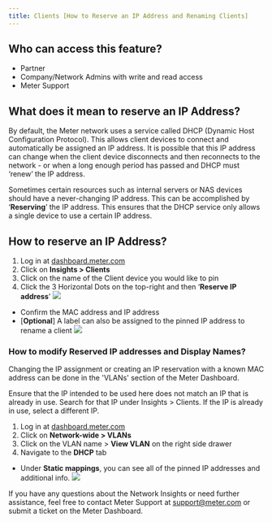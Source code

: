```yaml
---
title: Clients [How to Reserve an IP Address and Renaming Clients]
---
```


## Who can access this feature?

- Partner
- Company/Network Admins with write and read access
- Meter Support

## What does it mean to reserve an IP Address?

By default, the Meter network uses a service called DHCP (Dynamic Host Configuration Protocol). This allows client devices to connect and automatically be assigned an IP address. It is possible that this IP address can change when the client device disconnects and then reconnects to the network - or when a long enough period has passed and DHCP must ‘renew’ the IP address.

Sometimes certain resources such as internal servers or NAS devices should have a never-changing IP address. This can be accomplished by ‘<strong>Reserving</strong>’ the IP address. This ensures that the DHCP service only allows a single device to use a certain IP address.

## How to reserve an IP Address?

1. Log in at [dashboard.meter.com](https://dashboard.meter.com)
2. Click on <strong>Insights > Clients</strong>
3. Click on the name of the Client device you would like to pin
4. Click the 3 Horizontal Dots on the top-right and then ‘<strong>Reserve IP address</strong>’
    <Frame>
      <img src="https://support.meter.com/hc/article_attachments/31273824148109"/>
    </Frame>
  - Confirm the MAC address and IP address
  - [<strong>Optional</strong>] A label can also be assigned to the pinned IP address to rename a client
    <Frame>
      <img src="https://support.meter.com/hc/article_attachments/30132984009101"/>
    </Frame>

### How to modify Reserved IP addresses and Display Names?

Changing the IP assignment or creating an IP reservation with a known MAC address can be done in the 'VLANs' section of the Meter Dashboard.

<Note>Ensure that the IP intended to be used here does not match an IP that is already in use. Search for that IP under Insights > Clients. If the IP is already in use, select a different IP.</Note>

1. Log in at [dashboard.meter.com](https://dashboard.meter.com)
2. Click on <strong>Network-wide > VLANs</strong>
3. Click on the VLAN name > <strong>View VLAN</strong> on the right side drawer
4. Navigate to the <strong>DHCP</strong> tab
  - Under <strong>Static mappings</strong>, you can see all of the pinned IP addresses and additional info.
    <Frame>
        <img src="https://support.meter.com/hc/article_attachments/30132984010637"/>
    </Frame>

If you have any questions about the Network Insights or need further assistance, feel free to contact Meter Support at [support@meter.com](mailto:support@meter.com) or submit a ticket on the Meter Dashboard.
